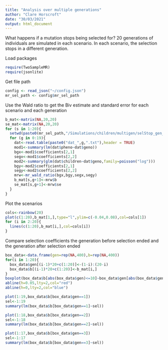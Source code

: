 ```yaml
---
title: "Analysis over multiple generations"
author: "Clare Horscroft"
date: "30/03/2021"
output: html_document
---
```


What happens if a mutation stops being selected for? 20 generations of individuals are simulated in each scenario. In each scenario, the selection stops in a different generation.

Load packages
```r
require(TwoSampleMR)
require(jsonlite)
```

Get file path
```r
config <- read_json("~/config.json")
mr_sel_path <- config$mr_sel_path
```

Use the Wald ratio to get the Biv estimate and standard error for each scenario and each generation
```r

b_mat<-matrix(NA,20,20)
se_mat<-matrix(NA,20,20)
for (s in 1:20){
  setwd(paste0(mr_sel_path,"/Simulations/children/multigen/selStop_gen_",s))
  for (g in 0:19){
    dat<-read.table(paste0("dat_",g,".txt"),header = TRUE)
    mod1<-summary(lm(dat$pheno~dat$geno))
    bgx<-mod1$coefficients[2,1]
    segx<-mod1$coefficients[2,2]
    mod2<-summary(glm(dat$children~dat$geno,family=poisson("log")))
    bgy<-mod2$coefficients[2,1]
    segy<-mod2$coefficients[2,2]
    mrw<-mr_wald_ratio(bgx,bgy,segx,segy)
    b_mat[s,g+1]<-mrw$b
    se_mat[s,g+1]<-mrw$se
  }
}
```

Plot the scenarios
```r
cols<-rainbow(20)
plot(c(1:20),b_mat[1,],type="l",ylim=c(-0.04,0.08),col=cols[1])
for (i in 2:20){
  lines(c(1:20),b_mat[i,],col=cols[i])
}
```

Compare selection coefficients the generation before selection ended and the generation after selection ended

```r
box_data<-data.frame(gen=rep(NA,400),b=rep(NA,400))
for(i in 1:20){
  box_data$gen[(i-1)*20+c(1:20)]<-(1-i):(20-i)
  box_data$b[(i-1)*20+c(1:20)]<-b_mat[i,]
}
boxplot(box_data$b[abs(box_data$gen)<=10]~box_data$gen[abs(box_data$gen)<=10],xlab="Generations since phenotype stopped being selected for",ylab="Estimated selection coefficient")
abline(h=0.05,lty=2,col="red")
abline(h=0,lty=2,col="blue")
```

```r
plot(1:19,box_data$b[box_data$gen==1])
sel<-1:19
summary(lm(box_data$b[box_data$gen==1]~sel))
```

```r
plot(1:18,box_data$b[box_data$gen==2])
sel<-1:18
summary(lm(box_data$b[box_data$gen==2]~sel))
```

```r
plot(1:17,box_data$b[box_data$gen==3])
sel<-1:17
summary(lm(box_data$b[box_data$gen==3]~sel))
```
